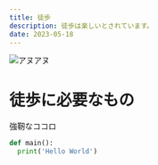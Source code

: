 ```yaml
---
title: 徒歩
description: 徒歩は楽しいとされています。
date: 2023-05-18
---
```


![アヌアヌ](https://images.microcms-assets.io/assets/15564dfda169415fb136d4369316fcec/f4cbb709949b45f89e13fa86acdde499/blog-template-description3.png)

# 徒歩に必要なもの
強靭なココロ

```python
def main():
  print('Hello World')
```
